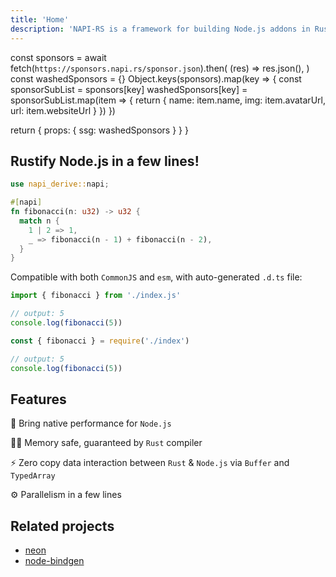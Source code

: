 ```yaml
---
title: 'Home'
description: 'NAPI-RS is a framework for building Node.js addons in Rust.'
---
```




  const sponsors = await fetch(`https://sponsors.napi.rs/sponsor.json`).then(
    (res) => res.json(),
  )
  const washedSponsors = {}
  Object.keys(sponsors).map(key => {
    const sponsorSubList = sponsors[key]
    washedSponsors[key] = sponsorSubList.map(item => {
      return {
        name: item.name,
        img: item.avatarUrl,
        url: item.websiteUrl
      }
    })
  })

  return {
    props: {
      ssg: washedSponsors
    }
  }
}

<div class="page-landing">

<div class="limit-container opacity-10">

<TitleEN />

<Badges />

## Rustify Node.js in a few lines!

```rust filename="lib.rs"
use napi_derive::napi;

#[napi]
fn fibonacci(n: u32) -> u32 {
  match n {
    1 | 2 => 1,
    _ => fibonacci(n - 1) + fibonacci(n - 2),
  }
}
```

Compatible with both `CommonJS` and `esm`, with auto-generated `.d.ts` file:

```js filename="main.mjs"
import { fibonacci } from './index.js'

// output: 5
console.log(fibonacci(5))
```

```js filename="main.cjs"
const { fibonacci } = require('./index')

// output: 5
console.log(fibonacci(5))
```

## Features

🚀 Bring native performance for `Node.js`

👷‍♂️ Memory safe, guaranteed by `Rust` compiler

⚡️ Zero copy data interaction between `Rust` & `Node.js` via `Buffer` and `TypedArray`

⚙️ Parallelism in a few lines

## Related projects

- [neon](https://www.neon-bindings.com)
- [node-bindgen](https://github.com/infinyon/node-bindgen)

</div>

<HomePage />

</div>
